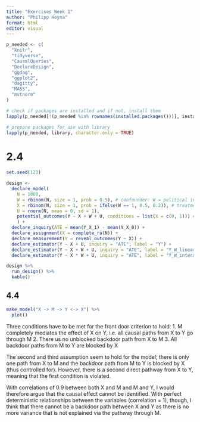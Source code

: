 ---
title: "Exercises Week 1"
author: "Philipp Heyna"
format: html
editor: visual
---

```{r include=FALSE}
p_needed <- c(
  "knitr",
  "tidyverse",
  "CausalQueries",
  "DeclareDesign",
  "ggdag",
  "ggplot2",
  "dagitty",
  "MASS",
  "mvtnorm"
)

# check if packages are installed and if not, install them
lapply(p_needed[!(p_needed %in% rownames(installed.packages()))], install.packages)

# prepare packages for use with library
lapply(p_needed, library, character.only = TRUE)
```

# 2.4

```{r}
set.seed(123)

design <-
  declare_model(
    N = 1000,
    W = rbinom(N, size = 1, prob = 0.5), # confounder: W = political interest (high/low)
    X = rbinom(N, size = 1, prob = ifelse(W == 1, 0.5, 0.2)), # treatment: X = informed about petition (yes/no)
    U = rnorm(N, mean = 0, sd = 1),
    potential_outcomes(Y ~ X + W + U, conditions = list(X = c(0, 1))) # example: Y = signing petition (probability)
    ) +
  declare_inquiry(ATE = mean(Y_X_1) - mean(Y_X_0)) +
  declare_assignment(X = complete_ra(N)) +
  declare_measurement(Y = reveal_outcomes(Y ~ X)) +
  declare_estimator(Y ~ X + U, inquiry = "ATE", label = "Y") +
  declare_estimator(Y ~ X + W + U, inquiry = "ATE", label = "Y_W_linear") +
  declare_estimator(Y ~ X * W + U, inquiry = "ATE", label = "Y_W_interact")

design %>% 
  run_design() %>%
  kable()
```

## 4.4

```{r}
make_model("X -> M -> Y <-> X") %>%
  plot()
```

Three conditions have to be met for the front door criterion to hold:
1. M completely mediates the effect of X on Y, i.e. all causal paths from X to Y go through M
2. There us no unblocked backdoor path from X to M
3. All backdoor paths from M to Y are blocked by X

The second and third assumption seem to hold for the model; there is only one path from X to M and the backdoor path from M to Y is blocked by X (thus controlled for). However, there is a second direct pathway from X to Y, meaning that the first condition is violated. 

With correlations of 0.9 between both X and M and M and Y, I would therefore argue that the causal effect cannot be identified. With perfect deterministic relationships between the variables (correlation = 1), though, I think that there cannot be a backdoor path between X and Y as there is no more variance that is not explained via the pathway through M.

